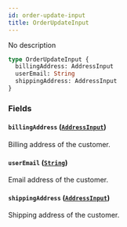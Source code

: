 ```yaml
---
id: order-update-input
title: OrderUpdateInput
---
```


No description

```graphql
type OrderUpdateInput {
  billingAddress: AddressInput
  userEmail: String
  shippingAddress: AddressInput
}
```

### Fields

#### `billingAddress` ([`AddressInput`](/developer/api-reference/inputs/address-input.mdx))

Billing address of the customer.

#### `userEmail` ([`String`](/developer/api-reference/scalars/string.mdx))

Email address of the customer.

#### `shippingAddress` ([`AddressInput`](/developer/api-reference/inputs/address-input.mdx))

Shipping address of the customer.
